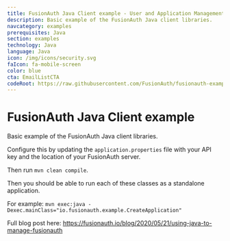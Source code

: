 ```yaml
---
title: FusionAuth Java Client example - User and Application Management
description: Basic example of the FusionAuth Java client libraries.
navcategory: examples
prerequisites: Java
section: examples
technology: Java
language: Java
icon: /img/icons/security.svg
faIcon: fa-mobile-screen
color: blue
cta: EmailListCTA
codeRoot: https://raw.githubusercontent.com/FusionAuth/fusionauth-example-cloudfront-redirect/main
---
```


# FusionAuth Java Client example

Basic example of the FusionAuth Java client libraries.

Configure this by updating the `application.properties` file with your API key and the location of your FusionAuth server. 

Then run `mvn clean compile`.

Then you should be able to run each of these classes as a standalone application.

For example: `mvn exec:java -Dexec.mainClass="io.fusionauth.example.CreateApplication"`

Full blog post here: https://fusionauth.io/blog/2020/05/21/using-java-to-manage-fusionauth

